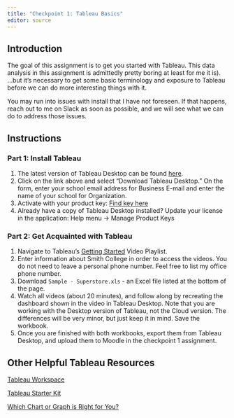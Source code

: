 ```yaml
---
title: "Checkpoint 1: Tableau Basics"
editor: source
---
```


## Introduction

The goal of this assignment is to get you started with Tableau. This data analysis in this assignment is admittedly pretty boring at least for me it is). ...but it's necessary to get some basic terminology and exposure to Tableau before we can do more interesting things with it.

::: callout-tip
You may run into issues with install that I have not foreseen. If that happens, reach out to me on Slack as soon as possible, and we will see what we can do to address those issues.
:::

## Instructions

### Part 1: Install Tableau

1.  The latest version of Tableau Desktop can be found [here](https://www.tableau.com/products/desktop/download).
2.  Click on the link above and select "Download Tableau Desktop." On the form, enter your school email address for Business E-mail and enter the name of your school for Organization.
3.  Activate with your product key: [Find key here](https://moodle.smith.edu/mod/page/view.php?id=1076729)
4.  Already have a copy of Tableau Desktop installed? Update your license in the application: Help menu → Manage Product Keys

### Part 2: Get Acquainted with Tableau

1.  Navigate to Tableau's [Getting Started](https://www.tableau.com/learn/tutorials/on-demand/getting-started?playlist=509087) Video Playlist.
2.  Enter information about Smith College in order to access the videos. You do not need to leave a personal phone number. Feel free to list my office phone number.
3.  Download `Sample - Superstore.xls` - an Excel file listed at the bottom of the page.
4.  Watch all videos (about 20 minutes), and follow along by recreating the dashboard shown in the video in Tableau Desktop. Note that you are working with the Desktop version of Tableau, not the Cloud version. The differences will be very minor, but just keep it in mind. Save the workbook.
5.  Once you are finished with both workbooks, export them from Tableau Desktop, and upload them to Moodle in the checkpoint 1 assignment.

## Other Helpful Tableau Resources

[Tableau Workspace](https://help.tableau.com/current/pro/desktop/en-us/environment_workspace.htm)

[Tableau Starter Kit](https://www.tableau.com/learn/starter-kits)

[Which Chart or Graph is Right for You?](https://www.tableau.com/sites/default/files/2022-03/which_chart_or_graph_is_right_for_youwp.pdf)

